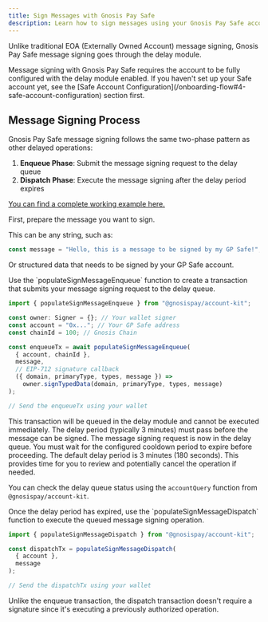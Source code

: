 ```yaml
---
title: Sign Messages with Gnosis Pay Safe
description: Learn how to sign messages using your Gnosis Pay Safe account with the delay module for enhanced security.
---
```


Unlike traditional EOA (Externally Owned Account) message signing, Gnosis Pay Safe message signing goes through the delay module.

<Note>
Message signing with Gnosis Pay Safe requires the account to be fully configured with the delay module enabled. If you haven't set up your Safe account yet, see the [Safe Account Configuration](/onboarding-flow#4-safe-account-configuration) section first.
</Note>

## Message Signing Process

Gnosis Pay Safe message signing follows the same two-phase pattern as other delayed operations:

1. **Enqueue Phase**: Submit the message signing request to the delay queue
2. **Dispatch Phase**: Execute the message signing after the delay period expires

[You can find a complete working example here.](https://github.com/gnosispay/account-kit/blob/main/examples/src/sign-safe-message/index.ts)

<Steps titleSize="h3">
<Step title="Prepare the Message">
First, prepare the message you want to sign.

This can be any string, such as:

```typescript
const message = "Hello, this is a message to be signed by my GP Safe!";
```

Or structured data that needs to be signed by your GP Safe account.

</Step>

<Step title="Enqueue the Message Signing Request">
Use the `populateSignMessageEnqueue` function to create a transaction that submits your message signing request to the delay queue.

```typescript
import { populateSignMessageEnqueue } from "@gnosispay/account-kit";

const owner: Signer = {}; // Your wallet signer
const account = "0x..."; // Your GP Safe address
const chainId = 100; // Gnosis Chain

const enqueueTx = await populateSignMessageEnqueue(
  { account, chainId },
  message,
  // EIP-712 signature callback
  ({ domain, primaryType, types, message }) =>
    owner.signTypedData(domain, primaryType, types, message)
);

// Send the enqueueTx using your wallet
```

<Warning>
This transaction will be queued in the delay module and cannot be executed immediately. The delay period (typically 3 minutes) must pass before the message can be signed.
</Warning>
</Step>

<Step title="Wait for the Delay Period">
The message signing request is now in the delay queue. You must wait for the configured cooldown period to expire before proceeding.

<Info>
The default delay period is 3 minutes (180 seconds). This provides time for you to review and potentially cancel the operation if needed.
</Info>

You can check the delay queue status using the `accountQuery` function from `@gnosispay/account-kit`.

</Step>

<Step title="Dispatch the Message Signing">
Once the delay period has expired, use the `populateSignMessageDispatch` function to execute the queued message signing operation.

```typescript
import { populateSignMessageDispatch } from "@gnosispay/account-kit";

const dispatchTx = populateSignMessageDispatch(
  { account },
  message
);

// Send the dispatchTx using your wallet
```

<Note>
Unlike the enqueue transaction, the dispatch transaction doesn't require a signature since it's executing a previously authorized operation.
</Note>
</Step>
</Steps>
